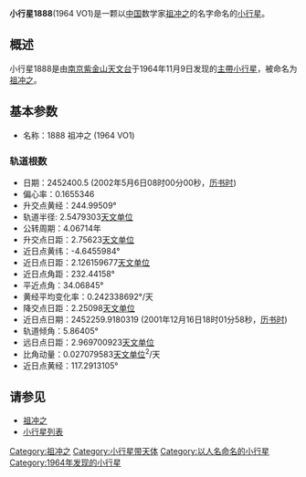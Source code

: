 '''小行星1888'''(1964 VO1)是一颗以[[中国|中国]]数学家[[祖冲之|祖冲之]]的名字命名的[[小行星|小行星]]。

== 概述 ==

小行星1888是由[[南京|南京]][[紫金山天文台|紫金山天文台]]于1964年11月9日发现的[[主帶小行星|主帶小行星]]，被命名为[[祖冲之|祖冲之]]。

== 基本参数 ==

* 名称：1888 祖冲之 (1964 VO1)

=== 轨道根数 ===

* 日期：2452400.5 (2002年5月6日08时00分00秒，[[历书时|历书时]])
* 偏心率：0.1655346
* 升交点黄经：244.99509°
* 轨道半径: 2.5479303[[天文单位|天文单位]]
* 公转周期：4.06714年
* 升交点日距：2.75623[[天文单位|天文单位]]
* 近日点黄纬：-4.6455984°
* 近日点日距：2.126159677[[天文单位|天文单位]]
* 近日点角距：232.44158°
* 平近点角：34.06845°
* 黄经平均变化率：0.242338692°/天
* 降交点日距：2.25098[[天文单位|天文单位]]
* 近日点日期：2452259.9180319 (2001年12月16日18时01分58秒，[[历书时|历书时]])
* 轨道倾角：5.86405°
* 远日点日距：2.969700923[[天文单位|天文单位]]
* 比角动量：0.027079583[[天文单位|天文单位]]<sup>2</sup>/天
* 近日点黄经：117.2913105°

== 请参见 ==

* [[祖冲之|祖冲之]]
* [[小行星列表|小行星列表]]

[[Category:祖冲之|Category:祖冲之]]
[[Category:小行星带天体|Category:小行星带天体]]
[[Category:以人名命名的小行星|Category:以人名命名的小行星]]
[[Category:1964年发现的小行星|Category:1964年发现的小行星]]